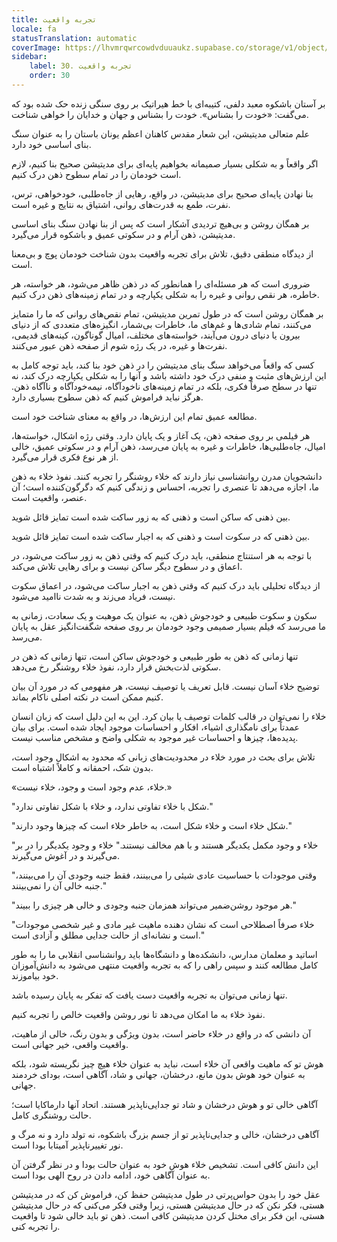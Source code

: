 ```yaml
---
title: تجربه واقعیت
locale: fa
statusTranslation: automatic
coverImage: https://lhvmrqwrcowdvduuaukz.supabase.co/storage/v1/object/public/strapi-uploads/small_cover-educacion-fundamental.webp-2d51a7828a2b1309555be27f7e2a61a0.webp
sidebar:
    label: 30. تجربه واقعیت
    order: 30
---
```

بر آستان باشکوه معبد دلفی، کتیبه‌ای با خط هیراتیک بر روی سنگی زنده حک شده بود که می‌گفت: «خودت را بشناس». خودت را بشناس و جهان و خدایان را خواهی شناخت.

علم متعالی مدیتیشن، این شعار مقدس کاهنان اعظم یونان باستان را به عنوان سنگ بنای اساسی خود دارد.

اگر واقعاً و به شکلی بسیار صمیمانه بخواهیم پایه‌ای برای مدیتیشن صحیح بنا کنیم، لازم است خودمان را در تمام سطوح ذهن درک کنیم.

بنا نهادن پایه‌ای صحیح برای مدیتیشن، در واقع، رهایی از جاه‌طلبی، خودخواهی، ترس، نفرت، طمع به قدرت‌های روانی، اشتیاق به نتایج و غیره است.

بر همگان روشن و بی‌هیچ تردیدی آشکار است که پس از بنا نهادن سنگ بنای اساسی مدیتیشن، ذهن آرام و در سکوتی عمیق و باشکوه قرار می‌گیرد.

از دیدگاه منطقی دقیق، تلاش برای تجربه واقعیت بدون شناخت خودمان پوچ و بی‌معنا است.

ضروری است که هر مسئله‌ای را همانطور که در ذهن ظاهر می‌شود، هر خواسته، هر خاطره، هر نقص روانی و غیره را به شکلی یکپارچه و در تمام زمینه‌های ذهن درک کنیم.

بر همگان روشن است که در طول تمرین مدیتیشن، تمام نقص‌های روانی که ما را متمایز می‌کنند، تمام شادی‌ها و غم‌های ما، خاطرات بی‌شمار، انگیزه‌های متعددی که از دنیای بیرون یا دنیای درون می‌آیند، خواسته‌های مختلف، امیال گوناگون، کینه‌های قدیمی، نفرت‌ها و غیره، در یک رژه شوم از صفحه ذهن عبور می‌کنند.

کسی که واقعاً می‌خواهد سنگ بنای مدیتیشن را در ذهن خود بنا کند، باید توجه کامل به این ارزش‌های مثبت و منفی درک خود داشته باشد و آنها را به شکلی یکپارچه درک کند، نه تنها در سطح صرفاً فکری، بلکه در تمام زمینه‌های ناخودآگاه، نیمه‌خودآگاه و ناآگاه ذهن. هرگز نباید فراموش کنیم که ذهن سطوح بسیاری دارد.

مطالعه عمیق تمام این ارزش‌ها، در واقع به معنای شناخت خود است.

هر فیلمی بر روی صفحه ذهن، یک آغاز و یک پایان دارد. وقتی رژه اشکال، خواسته‌ها، امیال، جاه‌طلبی‌ها، خاطرات و غیره به پایان می‌رسد، ذهن آرام و در سکوتی عمیق، خالی از هر نوع فکری قرار می‌گیرد.

دانشجویان مدرن روانشناسی نیاز دارند که خلاء روشنگر را تجربه کنند. نفوذ خلاء به ذهن ما، اجازه می‌دهد تا عنصری را تجربه، احساس و زندگی کنیم که دگرگون‌کننده است؛ آن عنصر، واقعیت است.

بین ذهنی که ساکن است و ذهنی که به زور ساکت شده است تمایز قائل شوید.

بین ذهنی که در سکوت است و ذهنی که به اجبار ساکت شده است تمایز قائل شوید.

با توجه به هر استنتاج منطقی، باید درک کنیم که وقتی ذهن به زور ساکت می‌شود، در اعماق و در سطوح دیگر ساکن نیست و برای رهایی تلاش می‌کند.

از دیدگاه تحلیلی باید درک کنیم که وقتی ذهن به اجبار ساکت می‌شود، در اعماق سکوت نیست، فریاد می‌زند و به شدت ناامید می‌شود.

سکون و سکوت طبیعی و خودجوش ذهن، به عنوان یک موهبت و یک سعادت، زمانی به ما می‌رسد که فیلم بسیار صمیمی وجود خودمان بر روی صفحه شگفت‌انگیز عقل به پایان می‌رسد.

تنها زمانی که ذهن به طور طبیعی و خودجوش ساکن است، تنها زمانی که ذهن در سکوتی لذت‌بخش قرار دارد، نفوذ خلاء روشنگر رخ می‌دهد.

توضیح خلاء آسان نیست. قابل تعریف یا توصیف نیست، هر مفهومی که در مورد آن بیان کنیم ممکن است در نکته اصلی ناکام بماند.

خلاء را نمی‌توان در قالب کلمات توصیف یا بیان کرد. این به این دلیل است که زبان انسان عمدتاً برای نامگذاری اشیاء، افکار و احساسات موجود ایجاد شده است. برای بیان پدیده‌ها، چیزها و احساسات غیر موجود به شکلی واضح و مشخص مناسب نیست.

تلاش برای بحث در مورد خلاء در محدودیت‌های زبانی که محدود به اشکال وجود است، بدون شک، احمقانه و کاملاً اشتباه است.

«خلاء، عدم وجود است و وجود، خلاء نیست.»

"شکل با خلاء تفاوتی ندارد، و خلاء با شکل تفاوتی ندارد."

"شکل خلاء است و خلاء شکل است، به خاطر خلاء است که چیزها وجود دارند."

"خلاء و وجود مکمل یکدیگر هستند و با هم مخالف نیستند." خلاء و وجود یکدیگر را در بر می‌گیرند و در آغوش می‌گیرند.

"وقتی موجودات با حساسیت عادی شیئی را می‌بینند، فقط جنبه وجودی آن را می‌بینند، جنبه خالی آن را نمی‌بینند."

"هر موجود روشن‌ضمیر می‌تواند همزمان جنبه وجودی و خالی هر چیزی را ببیند."

"خلاء صرفاً اصطلاحی است که نشان دهنده ماهیت غیر مادی و غیر شخصی موجودات است و نشانه‌ای از حالت جدایی مطلق و آزادی است."

اساتید و معلمان مدارس، دانشکده‌ها و دانشگاه‌ها باید روانشناسی انقلابی ما را به طور کامل مطالعه کنند و سپس راهی را که به تجربه واقعیت منتهی می‌شود به دانش‌آموزان خود بیاموزند.

تنها زمانی می‌توان به تجربه واقعیت دست یافت که تفکر به پایان رسیده باشد.

نفوذ خلاء به ما امکان می‌دهد تا نور روشن واقعیت خالص را تجربه کنیم.

آن دانشی که در واقع در خلاء حاضر است، بدون ویژگی و بدون رنگ، خالی از ماهیت، واقعیت واقعی، خیر جهانی است.

هوش تو که ماهیت واقعی آن خلاء است، نباید به عنوان خلاء هیچ چیز نگریسته شود، بلکه به عنوان خود هوش بدون مانع، درخشان، جهانی و شاد، آگاهی است، بودای خردمند جهانی.

آگاهی خالی تو و هوش درخشان و شاد تو جدایی‌ناپذیر هستند. اتحاد آنها دارماکایا است؛ حالت روشنگری کامل.

آگاهی درخشان، خالی و جدایی‌ناپذیر تو از جسم بزرگ باشکوه، نه تولد دارد و نه مرگ و نور تغییرناپذیر آمیتابا بودا است.

این دانش کافی است. تشخیص خلاء هوش خود به عنوان حالت بودا و در نظر گرفتن آن به عنوان آگاهی خود، ادامه دادن در روح الهی بودا است.

عقل خود را بدون حواس‌پرتی در طول مدیتیشن حفظ کن، فراموش کن که در مدیتیشن هستی، فکر نکن که در حال مدیتیشن هستی، زیرا وقتی فکر می‌کنی که در حال مدیتیشن هستی، این فکر برای مختل کردن مدیتیشن کافی است. ذهن تو باید خالی شود تا واقعیت را تجربه کنی.

